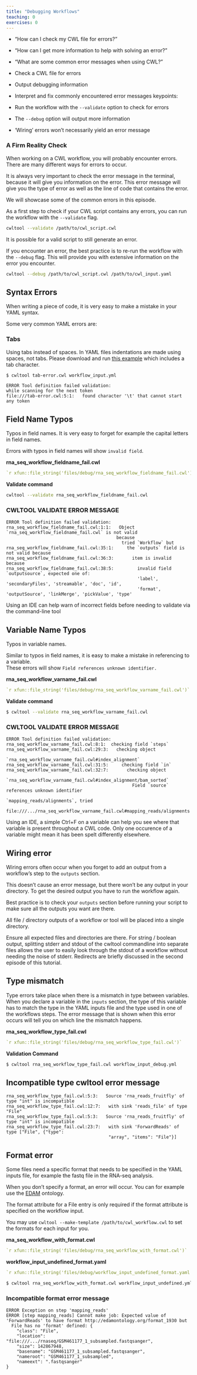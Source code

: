 ```yaml
---
title: "Debugging Workflows"
teaching: 0
exercises: 0
---
```


:::::::::::::::::::::::::::: questions

- "How can I check my CWL file for errors?"

- "How can I get more information to help with solving an error?"

- "What are some common error messages when using CWL?"

:::::::::::::::::::::::::::

::::::::::::::::::::::::::: objectives
- Check a CWL file for errors

- Output debugging information

- Interpret and fix commonly encountered error messages
keypoints:

- Run the workflow with the `--validate` option to check for errors

- The `--debug` option will output more information

- 'Wiring' errors won't necessarily yield an error message

:::::::::::::::::::::::::::


### A Firm Reality Check

When working on a CWL workflow, you will probably encounter errors. There are many different ways for errors to occur.

It is always very important to check the error message in the terminal, because it will give you information on the error.
This error message will give you the type of error as well as the line of code that contains the error.

We will showcase some of the common errors in this episode.  

As a first step to check if your CWL script contains any errors, you can run the workflow with the `--validate` flag.

```bash
cwltool --validate /path/to/cwl_script.cwl
```

It is possible for a valid script to still generate an error.


If you encounter an error, the best practice is to re-run the workflow with the `--debug` flag.
This will provide you with extensive information on the error you encounter.

```bash
cwltool --debug /path/to/cwl_script.cwl /path/to/cwl_input.yaml
```


## Syntax Errors

When writing a piece of code, it is very easy to make a mistake in your YAML syntax.

Some very common YAML errors are:

### Tabs

Using tabs instead of spaces. In YAML files indentations are made using spaces, not tabs.
  Please download and run [this example][tab-error] which includes a tab character.

```bash
$ cwltool tab-error.cwl workflow_input.yml
```

::::::::::::::::::::::::::: spoiler

```
ERROR Tool definition failed validation:
while scanning for the next token
file:///tab-error.cwl:5:1:   found character '\t' that cannot start any token
```

::::::::::::::::::::::::::: 

## Field Name Typos

Typos in field names. It is very easy to forget for example the capital letters in field names.

Errors with typos in field names will show `invalid field`.

__rna_seq_workflow_fieldname_fail.cwl__

```yaml
`r xfun::file_string('files/debug/rna_seq_workflow_fieldname_fail.cwl')`
```


__Validate command__

```bash
cwltool --validate rna_seq_workflow_fieldname_fail.cwl
```

:::::::::::::::::::::::::::::: spoiler

### CWLTOOL VALIDATE ERROR MESSAGE

```
ERROR Tool definition failed validation:
rna_seq_workflow_fieldname_fail.cwl:1:1:   Object `rna_seq_workflow_fieldname_fail.cwl` is not valid
                                          because
                                            tried `Workflow` but
rna_seq_workflow_fieldname_fail.cwl:35:1:     the `outputs` field is not valid because
rna_seq_workflow_fieldname_fail.cwl:36:3:       item is invalid because
rna_seq_workflow_fieldname_fail.cwl:38:5:         invalid field `outputsource`, expected one of:
                                                  'label', 'secondaryFiles', 'streamable', 'doc', 'id',
                                                  'format', 'outputSource', 'linkMerge', 'pickValue', 'type'
```

:::::::::::::::::::::::::::::::


::::::::::::::::::::::::::::::: callout

Using an IDE can help warn of incorrect fields before needing to validate via the command-line tool

:::::::::::::::::::::::::::::::


## Variable Name Typos

Typos in variable names.

Similar to typos in field names, it is easy to make a mistake in referencing to a variable.  
These errors will show `Field references unknown identifier.`


__rna_seq_workflow_varname_fail.cwl__

```yaml
`r xfun::file_string('files/debug/rna_seq_workflow_varname_fail.cwl')`
```

__Validate command__

```bash
$ cwltool --validate rna_seq_workflow_varname_fail.cwl
```

::::::::::::::::::::::: spoiler

### CWLTOOL VALIDATE ERROR MESSAGE

```
ERROR Tool definition failed validation:
rna_seq_workflow_varname_fail.cwl:8:1:  checking field `steps`
rna_seq_workflow_varname_fail.cwl:29:3:   checking object
                                          `rna_seq_workflow_varname_fail.cwl#index_alignment`
rna_seq_workflow_varname_fail.cwl:31:5:     checking field `in`
rna_seq_workflow_varname_fail.cwl:32:7:       checking object
                                              `rna_seq_workflow_varname_fail.cwl#index_alignment/bam_sorted`
                                                Field `source` references unknown identifier
                                                `mapping_reads/alignments`, tried
                                                file:///.../rna_seq_workflow_varname_fail.cwl#mapping_reads/alignments
```

::::::::::::::::::::::::::

::::::::::::::::::::::::::::::: callout

Using an IDE, a simple Ctrl+F on a variable can help you see where that variable is 
present throughout a CWL code. Only one occurence of a variable might mean it has been spelt differently elsewhere.  

:::::::::::::::::::::::::::::::


## Wiring error

Wiring errors often occur when you forget to add an output from a workflow's step to the `outputs` section.

This doesn't cause an error message, but there won't be any output in your directory.
To get the desired output you have to run the workflow again.

Best practice is to check your `outputs` section before running your script to make sure all the outputs you want are there.

::::::::::::::::::::::::::::::: callout

All file / directory outputs of a workflow or tool will be placed into a single directory.  

Ensure all expected files and directories are there.  For string / boolean output, splitting stderr and stdout of the cwltool commandline into separate files allows the user to easily look through the stdout of a workflow without needing the noise of stderr.  Redirects are briefly discussed in the second episode of this tutorial.

:::::::::::::::::::::::::::::::


## Type mismatch

Type errors take place when there is a mismatch in type between variables.
When you declare a variable in the `inputs` section, the type of this variable has to match the type in the YAML inputs file
and the type used in one of the workflows steps.
The error message that is shown when this error occurs will tell you on which line the mismatch happens.

__rna_seq_workflow_type_fail.cwl__

```yaml
`r xfun::file_string('files/debug/rna_seq_workflow_type_fail.cwl')`
```

__Validation Command__

```bash
$ cwltool rna_seq_workflow_type_fail.cwl workflow_input_debug.yml
```


::::::::::::::: spoiler

## Incompatible type cwltool error message

```
rna_seq_workflow_type_fail.cwl:5:3:   Source 'rna_reads_fruitfly' of type "int" is incompatible
rna_seq_workflow_type_fail.cwl:12:7:   with sink 'reads_file' of type "File"
rna_seq_workflow_type_fail.cwl:5:3:   Source 'rna_reads_fruitfly' of type "int" is incompatible
rna_seq_workflow_type_fail.cwl:23:7:   with sink 'ForwardReads' of type ["File", {"type":
                                       "array", "items": "File"}]

```

:::::::::::::::::::::



## Format error

Some files need a specific format that needs to be specified in the YAML inputs file, for example the fastq file in the RNA-seq analysis.

When you don't specify a format, an error will occur. You can for example use the [EDAM](https://www.ebi.ac.uk/ols/ontologies/edam) ontology.

:::::::::::::::::::::::::: callout

The format attribute for a File entry is only required if the format attribute is specified 
on the workflow input.  

You may use `cwltool --make-template /path/to/cwl_workflow.cwl` to set the formats for
each input for you.  

::::::::::::::::::::::::::

__rna_seq_workflow_with_format.cwl__
```yaml
`r xfun::file_string('files/debug/rna_seq_workflow_with_format.cwl')`
```

__workflow_input_undefined_format.yaml__
```yaml
`r xfun::file_string('files/debug/workflow_input_undefined_format.yaml')`
```

```bash
$ cwltool rna_seq_workflow_with_format.cwl workflow_input_undefined.yml
```

::::::::::::::::::::::::: spoiler

### Incompatible format error message

```
ERROR Exception on step 'mapping_reads'
ERROR [step mapping_reads] Cannot make job: Expected value of 'ForwardReads' to have format http://edamontology.org/format_1930 but
  File has no 'format' defined: {
    "class": "File",
    "location": "file:///.../rnaseq/GSM461177_1_subsampled.fastqsanger",
    "size": 142867948,
    "basename": "GSM461177_1_subsampled.fastqsanger",
    "nameroot": "GSM461177_1_subsampled",
    "nameext": ".fastqsanger"
}
```

::::::::::::::::::::::::: 



[tab-error]: files/debug/tab-error.cwl
